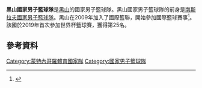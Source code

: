 '''黑山國家男子籃球隊'''是[[黑山|黑山]]的國家男子籃球隊。黑山國家男子籃球隊的前身是[[南斯拉夫國家男子籃球隊|南斯拉夫國家男子籃球隊]]。黑山在2009年加入了國際籃聯，開始參加國際籃球賽事<ref>{{Cite web |url=http://www.eurobasket.com/mnt/mnt.asp?NewsNo=1&NewsType=3 |title=Eurobasket – Montenegro Profile |accessdate=2015-07-18 |archive-date=2007-09-29 |archive-url=https://web.archive.org/web/20070929111147/http://www.eurobasket.com/mnt/mnt.asp?NewsNo=1&NewsType=3 |dead-url=no }}</ref>。該國於2019年首次參加世界杯籃球賽，獲得第25名。
==參考資料==
{{reflist}}
[[Category:蒙特內哥羅體育國家隊|Category:蒙特內哥羅體育國家隊]]
[[Category:國家男子籃球隊|Category:國家男子籃球隊]]